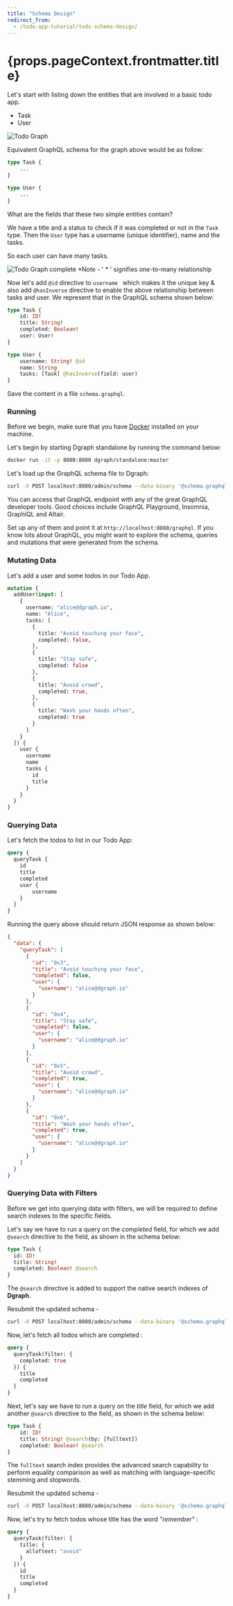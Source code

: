 ```yaml
---
title: "Schema Design"
redirect_from:
  - /todo-app-tutorial/todo-schema-design/
---
```


<h1>{props.pageContext.frontmatter.title}</h1>

Let's start with listing down the entities that are involved in a basic todo app.
- Task
- User

![Todo Graph](../../../images/tutorial/todo/todo-graph.png)

Equivalent GraphQL schema for the graph above would be as follow:

```graphql
type Task {
    ...
}

type User {
    ...
}
```

What are the fields that these two simple entities contain?

We have a title and a status to check if it was completed or not in the `Task` type.
Then the  `User` type has a username (unique identifier), name and the tasks.

So each user can have many tasks.

![Todo Graph complete](../../../images/tutorial/todo/todo-graph-2.png)
*Note - ' \* ' signifies one-to-many relationship

Now let's add  `@id` directive to `username ` which makes it the unique key & also add  `@hasInverse` directive to enable the above relationship between tasks and user. 
We represent that in the GraphQL schema shown below:

```graphql
type Task {
    id: ID!
    title: String!
    completed: Boolean!
    user: User!
}

type User {
    username: String! @id
    name: String
    tasks: [Task] @hasInverse(field: user)
}
```

Save the content in a file `schema.graphql`.

### <a name="Running"></a>Running

Before we begin, make sure that you have [Docker](https://docs.docker.com/install/)
installed on your machine.

Let's begin by starting Dgraph standalone by running the command below:

```bash
docker run -it -p 8080:8080 dgraph/standalone:master
```

Let's load up the GraphQL schema file to Dgraph:

```bash
curl -X POST localhost:8080/admin/schema --data-binary '@schema.graphql'
```

You can access that GraphQL endpoint with any of the great GraphQL developer tools.
Good choices include GraphQL Playground, Insomnia, GraphiQL and Altair.

Set up any of them and point it at `http://localhost:8080/graphql`. If you know lots about GraphQL, you might want to explore the schema, queries and mutations that were generated from the schema.

### <a name="Mutating"></a>Mutating Data

Let's add a user and some todos in our Todo App.

```graphql
mutation {
  addUser(input: [
    {
      username: "alice@dgraph.io",
      name: "Alice",
      tasks: [
        {
          title: "Avoid touching your face",
          completed: false,
        },
        {
          title: "Stay safe",
          completed: false
        },
        {
          title: "Avoid crowd",
          completed: true,
        },
        {
          title: "Wash your hands often",
          completed: true
        }
      ]
    }
  ]) {
    user {
      username
      name
      tasks {
        id
        title
      }
    }
  }
}
```

### <a name="Querying"></a>Querying Data

Let's fetch the todos to list in our Todo App:

```graphql
query {
  queryTask {
    id
    title
    completed
    user {
        username
    }
  }
}
```

Running the query above should return JSON response as shown below:

```json
{
  "data": {
    "queryTask": [
      {
        "id": "0x3",
        "title": "Avoid touching your face",
        "completed": false,
        "user": {
          "username": "alice@dgraph.io"
        }
      },
      {
        "id": "0x4",
        "title": "Stay safe",
        "completed": false,
        "user": {
          "username": "alice@dgraph.io"
        }
      },
      {
        "id": "0x5",
        "title": "Avoid crowd",
        "completed": true,
        "user": {
          "username": "alice@dgraph.io"
        }
      },
      {
        "id": "0x6",
        "title": "Wash your hands often",
        "completed": true,
        "user": {
          "username": "alice@dgraph.io"
        }
      }
    ]
  }
}
```

### <a name="Querying with Filters"></a>Querying Data with Filters

Before we get into querying data with filters, we will be required
to define search indexes to the specific fields.

Let's say we have to run a query on the _completed_ field, for which
we add `@search` directive to the field, as shown in the schema below:

```graphql
type Task {
  id: ID!
  title: String!
  completed: Boolean! @search
}
```

The `@search` directive is added to support the native search indexes of **Dgraph**.

Resubmit the updated schema -
```bash
curl -X POST localhost:8080/admin/schema --data-binary '@schema.graphql'
```

Now, let's fetch all todos which are completed :

```graphql
query {
  queryTask(filter: {
    completed: true
  }) {
    title
    completed
  }
}
```

Next, let's say we have to run a query on the _title_ field, for which
we add another `@search` directive to the field, as shown in the schema below:

```graphql
type Task {
    id: ID!
    title: String! @search(by: [fulltext])
    completed: Boolean! @search
}
```

The `fulltext` search index provides the advanced search capability to perform equality
comparison as well as matching with language-specific stemming and stopwords.

Resubmit the updated schema -
```bash
curl -X POST localhost:8080/admin/schema --data-binary '@schema.graphql'
```

Now, let's try to fetch todos whose title has the word _"remember"_ :

```graphql
query {
  queryTask(filter: {
    title: {
      alloftext: "avoid"
    }
  }) {
    id
    title
    completed
  }
}
```

